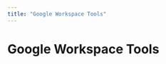 ```yaml
---
title: "Google Workspace Tools"
---
```

<!-- WARNING: This file is auto-generated by generate_tool_docs.py. Do not edit manually. -->



# Google Workspace Tools

<ToolList category="google-workspace" />

